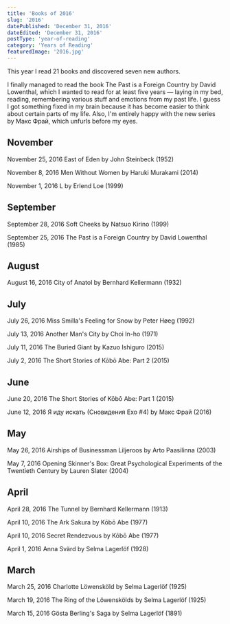 ```yaml
---
title: 'Books of 2016'
slug: '2016'
datePublished: 'December 31, 2016'
dateEdited: 'December 31, 2016'
postType: 'year-of-reading'
category: 'Years of Reading'
featuredImage: '2016.jpg'
---
```


This year I read 21 books and discovered seven new authors.

I finally managed to read the book The Past is a Foreign Country by David
Lowenthal, which I wanted to read for at least five years — laying in my bed,
reading, remembering various stuff and emotions from my past life. I guess I got
something fixed in my brain because it has become easier to think about certain
parts of my life. Also, I'm entirely happy with the new series by Макс Фрай,
which unfurls before my eyes.

## November

November 25, 2016 East of Eden by John Steinbeck (1952)

November 8, 2016 Men Without Women by Haruki Murakami (2014)

November 1, 2016 L by Erlend Loe (1999)

## September

September 28, 2016 Soft Cheeks by Natsuo Kirino (1999)

September 25, 2016 The Past is a Foreign Country by David Lowenthal (1985)

## August

August 16, 2016 City of Anatol by Bernhard Kellermann (1932)

## July

July 26, 2016 Miss Smilla's Feeling for Snow by Peter Høeg (1992)

July 13, 2016 Another Man's City by Choi In-ho (1971)

July 11, 2016 The Buried Giant by Kazuo Ishiguro (2015)

July 2, 2016 The Short Stories of Kōbō Abe: Part 2 (2015)

## June

June 20, 2016 The Short Stories of Kōbō Abe: Part 1 (2015)

June 12, 2016 Я иду искать (Сновидения Ехо #4) by Макс Фрай (2016)

## May

May 26, 2016 Airships of Businessman Liljeroos by Arto Paasilinna (2003)

May 7, 2016 Opening Skinner's Box: Great Psychological Experiments of the
Twentieth Century by Lauren Slater (2004)

## April

April 28, 2016 The Tunnel by Bernhard Kellermann (1913)

April 10, 2016 The Ark Sakura by Kōbō Abe (1977)

April 10, 2016 Secret Rendezvous by Kōbō Abe (1977)

April 1, 2016 Anna Svärd by Selma Lagerlöf (1928)

## March

March 25, 2016 Charlotte Löwensköld by Selma Lagerlöf (1925)

March 19, 2016 The Ring of the Löwenskölds by Selma Lagerlöf (1925)

March 15, 2016 Gösta Berling's Saga by Selma Lagerlöf (1891)

